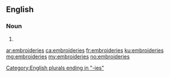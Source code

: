==English==

===Noun===
{{head|en}}

# {{plural of|embroidery}}

[[Category:English plurals ending in "-ies"]]

[[ar:embroideries]]
[[ca:embroideries]]
[[fr:embroideries]]
[[ku:embroideries]]
[[mg:embroideries]]
[[my:embroideries]]
[[no:embroideries]]